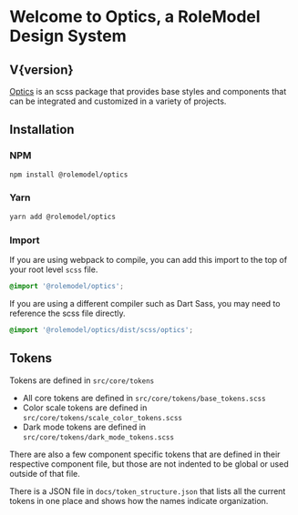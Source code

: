 
<Meta title="Overview/Introduction" />

# Welcome to Optics, a RoleModel Design System

<h2>V{version}</h2>

[Optics](https://github.com/RoleModel/optics) is an scss package that provides base styles and components that can be integrated and customized in a variety of projects.

## Installation

### NPM

```sh
npm install @rolemodel/optics
```

### Yarn

```sh
yarn add @rolemodel/optics
```

### Import

If you are using webpack to compile, you can add this import to the top of your root level `scss` file.

```scss
@import '@rolemodel/optics';
```

If you are using a different compiler such as Dart Sass, you may need to reference the scss file directly.

```scss
@import '@rolemodel/optics/dist/scss/optics';
```

## Tokens

Tokens are defined in `src/core/tokens`

- All core tokens are defined in `src/core/tokens/base_tokens.scss`
- Color scale tokens are defined in `src/core/tokens/scale_color_tokens.scss`
- Dark mode tokens are defined in `src/core/tokens/dark_mode_tokens.scss`

There are also a few component specific tokens that are defined in their respective component file, but those are not indented to be global or used outside of that file.

There is a JSON file in `docs/token_structure.json` that lists all the current tokens in one place and shows how the names indicate organization.
